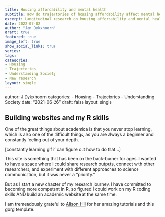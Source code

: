 ```yaml
---
title: Housing affordability and mental health
subtitle: How do trajectories of housing affordability affect mental health?
excerpt: Longitudinal research on housing affordability and mental health, let by Kate Dotsikas.
date: 2022-07-02
author: "Jen Dykxhoorn"
draft: true
featured: true
image_left: true
show_social_links: true
series:
tags: 
categories:
- Housing 
- Trajectories
- Understanding Society
- New research
layout: single
---
```


author: J Dykxhoorn
categories:
- Housing 
- Trajectories
- Understanding Society
date: "2021-06-26"
draft: false
layout: single


## Building websites and my R skills
One of the great things about academica is that you never stop learning, which is also one of the difficult things, as you are always a beginner and constantly feeling out of your depth. 

[constantly learning gif if \i can figure out how to do that...]

This site is something that has been on the back-burner for ages. I wanted to have a space where I could share research outputs, connect with other researchers, and experiment with different approaches to science communication, but it was never a "priority."

But as I start a new chapter of my research journey, I have committed to becoming more competent in R, so figured I could work on my R coding skills AND build an academic website at the same time. 

I am tremendously grateful to [Alison Hill](https://www.apreshill.com/) for her amazing tutorials and this gorg template. 




